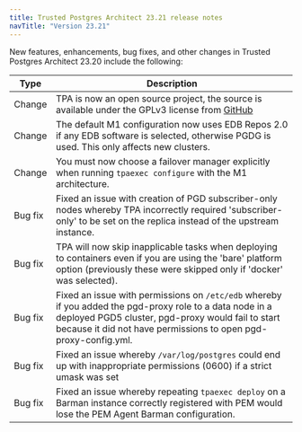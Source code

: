 ```yaml
---
title: Trusted Postgres Architect 23.21 release notes 
navTitle: "Version 23.21"
---
```



New features, enhancements, bug fixes, and other changes in Trusted Postgres Architect 23.20 include the following:

| Type | Description |
| ---- |------------ |
| Change | TPA is now an open source project, the source is available under the GPLv3 license from [GitHub](https://github.com/EnterpriseDB/tpaexec) |
| Change | The default M1 configuration now uses EDB Repos 2.0 if any EDB software is selected, otherwise PGDG is used. This only affects new clusters. |
| Change | You must now choose a failover manager explicitly when running `tpaexec configure` with the M1 architecture. |
| Bug fix | Fixed an issue with creation of PGD subscriber-only nodes whereby TPA incorrectly required 'subscriber-only' to be set on the replica instead of the upstream instance. |
| Bug fix | TPA will now skip inapplicable tasks when deploying to containers even if you are using the 'bare' platform option (previously these were skipped only if 'docker' was selected). |
| Bug fix | Fixed an issue with permissions on `/etc/edb` whereby if you added the pgd-proxy role to a data node in a deployed PGD5 cluster, pgd-proxy would fail to start because it did not have permissions to open pgd-proxy-config.yml. |
| Bug fix | Fixed an issue whereby `/var/log/postgres` could end up with inappropriate permissions (0600) if a strict umask was set |
| Bug fix | Fixed an issue whereby repeating `tpaexec deploy` on a Barman instance correctly registered with PEM would lose the PEM Agent Barman configuration. |